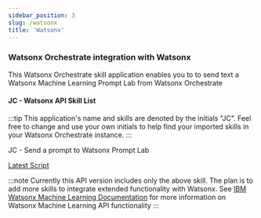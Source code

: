 ```yaml
---
sidebar_position: 3
slug: /watsonx
title: 'Watsonx'
---
```

### Watsonx Orchestrate integration with Watsonx

This Watsonx Orchestrate skill application enables you to to send text a Watsonx Machine Learning Prompt Lab from Watsonx Orchestrate

#### JC - Watsonx API Skill List

:::tip
This application's name and skills are denoted by the initials "JC". Feel free to change and use your own initials to help find your imported skills in your Watsonx Orchestrate instance.
:::

JC - Send a prompt to Watsonx Prompt Lab

[Latest Script](https://github.com/ibm-client-engineering/solution-wxo/blob/main/assets/watsonxai/scripts/JC%20-%20Watsonx%20Orchestrate%20Watsonx%20API.yml)

:::note
Currently this API version includes only the above skill. The plan is to add more skills to integrate extended functionality with Watsonx. See [IBM Watsonx Machine Learning Documentation](https://cloud.ibm.com/apidocs/machine-learning) for more information on Watsonx Machine Learning API functionality
:::